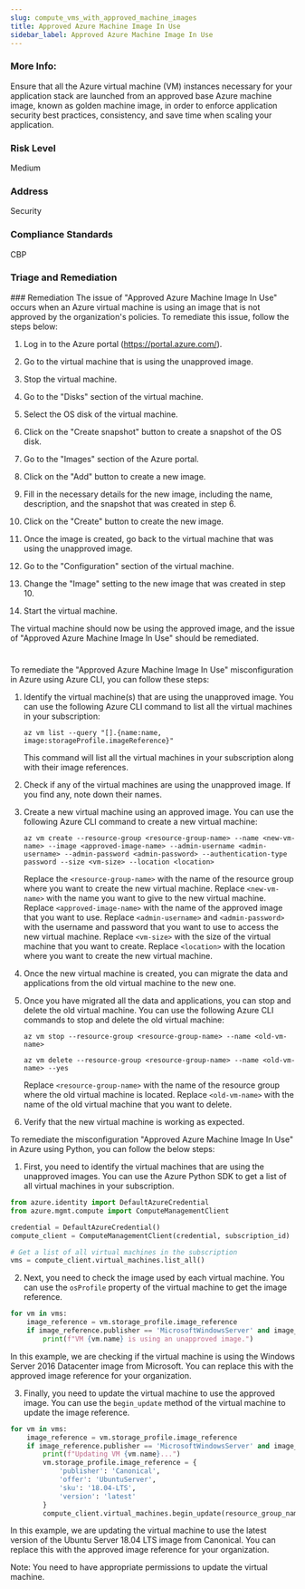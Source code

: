 ```yaml
---
slug: compute_vms_with_approved_machine_images
title: Approved Azure Machine Image In Use
sidebar_label: Approved Azure Machine Image In Use
---
```


### More Info:

Ensure that all the Azure virtual machine (VM) instances necessary for your application stack are launched from an approved base Azure machine image, known as golden machine image, in order to enforce application security best practices, consistency, and save time when scaling your application.

### Risk Level

Medium

### Address

Security

### Compliance Standards

CBP

### Triage and Remediation
<Tabs>
<Tab title='Remediation'>
### Remediation

<AccordionGroup>
<Accordion title='Using Console' defaultOpen='true'>
The issue of "Approved Azure Machine Image In Use" occurs when an Azure virtual machine is using an image that is not approved by the organization's policies. To remediate this issue, follow the steps below:

1. Log in to the Azure portal (https://portal.azure.com/).

2. Go to the virtual machine that is using the unapproved image.

3. Stop the virtual machine.

4. Go to the "Disks" section of the virtual machine.

5. Select the OS disk of the virtual machine.

6. Click on the "Create snapshot" button to create a snapshot of the OS disk.

7. Go to the "Images" section of the Azure portal.

8. Click on the "Add" button to create a new image.

9. Fill in the necessary details for the new image, including the name, description, and the snapshot that was created in step 6.

10. Click on the "Create" button to create the new image.

11. Once the image is created, go back to the virtual machine that was using the unapproved image.

12. Go to the "Configuration" section of the virtual machine.

13. Change the "Image" setting to the new image that was created in step 10.

14. Start the virtual machine.

The virtual machine should now be using the approved image, and the issue of "Approved Azure Machine Image In Use" should be remediated.

#
</Accordion>

<Accordion title='Using CLI'>
To remediate the "Approved Azure Machine Image In Use" misconfiguration in Azure using Azure CLI, you can follow these steps:

1. Identify the virtual machine(s) that are using the unapproved image. You can use the following Azure CLI command to list all the virtual machines in your subscription:

   ```
   az vm list --query "[].{name:name, image:storageProfile.imageReference}"
   ```

   This command will list all the virtual machines in your subscription along with their image references.

2. Check if any of the virtual machines are using the unapproved image. If you find any, note down their names.

3. Create a new virtual machine using an approved image. You can use the following Azure CLI command to create a new virtual machine:

   ```
   az vm create --resource-group <resource-group-name> --name <new-vm-name> --image <approved-image-name> --admin-username <admin-username> --admin-password <admin-password> --authentication-type password --size <vm-size> --location <location>
   ```

   Replace the `<resource-group-name>` with the name of the resource group where you want to create the new virtual machine. Replace `<new-vm-name>` with the name you want to give to the new virtual machine. Replace `<approved-image-name>` with the name of the approved image that you want to use. Replace `<admin-username>` and `<admin-password>` with the username and password that you want to use to access the new virtual machine. Replace `<vm-size>` with the size of the virtual machine that you want to create. Replace `<location>` with the location where you want to create the new virtual machine.

4. Once the new virtual machine is created, you can migrate the data and applications from the old virtual machine to the new one.

5. Once you have migrated all the data and applications, you can stop and delete the old virtual machine. You can use the following Azure CLI commands to stop and delete the old virtual machine:

   ```
   az vm stop --resource-group <resource-group-name> --name <old-vm-name>
   ```

   ```
   az vm delete --resource-group <resource-group-name> --name <old-vm-name> --yes
   ```

   Replace `<resource-group-name>` with the name of the resource group where the old virtual machine is located. Replace `<old-vm-name>` with the name of the old virtual machine that you want to delete.

6. Verify that the new virtual machine is working as expected.
</Accordion>

<Accordion title='Using Python'>
To remediate the misconfiguration "Approved Azure Machine Image In Use" in Azure using Python, you can follow the below steps:

1. First, you need to identify the virtual machines that are using the unapproved images. You can use the Azure Python SDK to get a list of all virtual machines in your subscription.

```python
from azure.identity import DefaultAzureCredential
from azure.mgmt.compute import ComputeManagementClient

credential = DefaultAzureCredential()
compute_client = ComputeManagementClient(credential, subscription_id)

# Get a list of all virtual machines in the subscription
vms = compute_client.virtual_machines.list_all()
```

2. Next, you need to check the image used by each virtual machine. You can use the `osProfile` property of the virtual machine to get the image reference.

```python
for vm in vms:
    image_reference = vm.storage_profile.image_reference
    if image_reference.publisher == 'MicrosoftWindowsServer' and image_reference.offer == 'WindowsServer' and image_reference.sku == '2016-Datacenter':
        print(f"VM {vm.name} is using an unapproved image.")
```

In this example, we are checking if the virtual machine is using the Windows Server 2016 Datacenter image from Microsoft. You can replace this with the approved image reference for your organization.

3. Finally, you need to update the virtual machine to use the approved image. You can use the `begin_update` method of the virtual machine to update the image reference.

```python
for vm in vms:
    image_reference = vm.storage_profile.image_reference
    if image_reference.publisher == 'MicrosoftWindowsServer' and image_reference.offer == 'WindowsServer' and image_reference.sku == '2016-Datacenter':
        print(f"Updating VM {vm.name}...")
        vm.storage_profile.image_reference = {
            'publisher': 'Canonical',
            'offer': 'UbuntuServer',
            'sku': '18.04-LTS',
            'version': 'latest'
        }
        compute_client.virtual_machines.begin_update(resource_group_name, vm.name, vm)
```

In this example, we are updating the virtual machine to use the latest version of the Ubuntu Server 18.04 LTS image from Canonical. You can replace this with the approved image reference for your organization.

Note: You need to have appropriate permissions to update the virtual machine.
</Accordion>

</AccordionGroup>
</Tab>
</Tabs>

